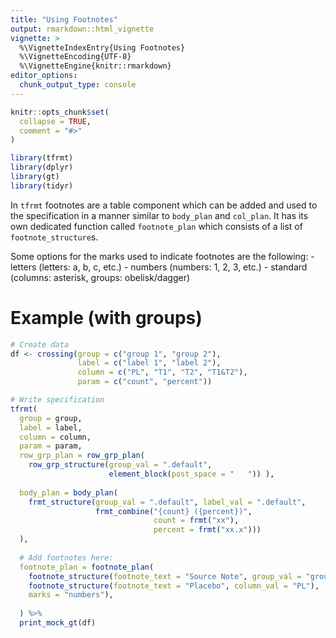 ```yaml
---
title: "Using Footnotes"
output: rmarkdown::html_vignette
vignette: >
  %\VignetteIndexEntry{Using Footnotes}
  %\VignetteEncoding{UTF-8}
  %\VignetteEngine{knitr::rmarkdown}
editor_options: 
  chunk_output_type: console
---
```


```r
knitr::opts_chunk$set(
  collapse = TRUE,
  comment = "#>"
)
```

```r
library(tfrmt)
library(dplyr)
library(gt)
library(tidyr)
```

In `tfrmt` footnotes are a table component which can be added and used to the 
specification in a manner similar to `body_plan` and `col_plan`. It has its own 
dedicated function called `footnote_plan` which consists of a list of 
`footnote_structure`s.

Some options for the marks used to indicate footnotes are the following:
 - letters (letters: a, b, c, etc.)
 - numbers (numbers: 1, 2, 3, etc.)
 - standard (columns: asterisk, groups: obelisk/dagger)

# Example (with groups)

```r
# Create data
df <- crossing(group = c("group 1", "group 2"),
               label = c("label 1", "label 2"),
               column = c("PL", "T1", "T2", "T1&T2"),
               param = c("count", "percent"))

# Write specification
tfrmt(
  group = group,
  label = label,
  column = column,
  param = param,
  row_grp_plan = row_grp_plan(
    row_grp_structure(group_val = ".default",
                      element_block(post_space = "   ")) ),
  
  body_plan = body_plan(
    frmt_structure(group_val = ".default", label_val = ".default",
                   frmt_combine("{count} ({percent})",
                                count = frmt("xx"),
                                percent = frmt("xx.x")))
  ),
  
  # Add footnotes here:
  footnote_plan = footnote_plan(
    footnote_structure(footnote_text = "Source Note", group_val = "group 1"),
    footnote_structure(footnote_text = "Placebo", column_val = "PL"),
    marks = "numbers"),
  
  ) %>%
  print_mock_gt(df)
```

